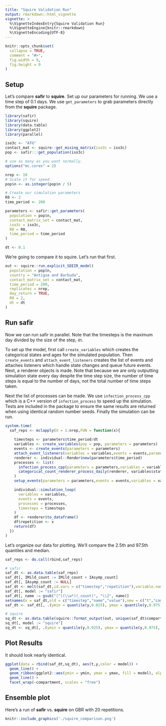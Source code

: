 ```yaml
---
title: "Squire Validation Run"
output: rmarkdown::html_vignette
vignette: >
  %\VignetteIndexEntry{Squire Validation Run}
  %\VignetteEngine{knitr::rmarkdown}
  %\VignetteEncoding{UTF-8}
---
```


```r
knitr::opts_chunk$set(
  collapse = TRUE,
  comment = "#>", 
  fig.width = 9, 
  fig.height = 9
)
```

## Setup

Let's compare **safir** to **squire**. Set up our parameters for running. We use a time step of 0.1 days. We use `get_parameters` to grab parameters directly from the **squire** package.

```r
library(safir)
library(squire)
library(data.table)
library(ggplot2)
library(parallel)

iso3c <- "ATG"
contact_mat <- squire::get_mixing_matrix(iso3c = iso3c)
pop <- safir:::get_population(iso3c)

# use as many as you want normally.
options("mc.cores" = 2)

nrep <- 10
# Scale it for speed
pop$n <- as.integer(pop$n / 5)

# Create our simulation parameters
R0 <- 2
time_period <- 200

parameters <- safir::get_parameters(
  population = pop$n,
  contact_matrix_set = contact_mat,
  iso3c = iso3c,
  R0 = R0,
  time_period = time_period
)

dt <- 0.1
```

We're going to compare it to squire. Let's run that first.

```r
out <- squire::run_explicit_SEEIR_model(
  population = pop$n,
  country = "Antigua and Barbuda",
  contact_matrix_set = contact_mat,
  time_period = 200,
  replicates = nrep,
  day_return = TRUE,
  R0 = 2,
  dt = dt
)
```

## Run **safir**

Now we can run safir in parallel. Note that the timesteps is the maximum day divided by the size of the step, `dt`.

To set up the model, first call `create_variables` which creates the categorical states and ages for the simulated population. Then `create_events` and `attach_event_listeners` creates the list of events and attaches listeners which handle state changes and queue future events. Next, a renderer objects is made. Note that because we are only outputting simulation state every day despite the time step size, the number of time steps is equal to the number of days, not the total number of time steps taken.

Next the list of processes can be made. We use `infection_process_cpp` which is a C++ version of `infection_process` to speed up the simulation. Tests are included in the package to ensure the same results are returned when using identical random number seeds. Finally the simulation can be run.


```r
system.time(
  saf_reps <- mclapply(X = 1:nrep,FUN = function(x){
    
    timesteps <- parameters$time_period/dt
    variables <- create_variables(pop = pop, parameters = parameters)
    events <- create_events(parameters = parameters)
    attach_event_listeners(variables = variables,events = events,parameters = parameters, dt = dt)
    renderer <- individual::Render$new(parameters$time_period)
    processes <- list(
      infection_process_cpp(parameters = parameters,variables = variables,events = events,dt = dt),
      categorical_count_renderer_process_daily(renderer, variables$state, categories = variables$states$get_categories(),dt = dt)
    )
    setup_events(parameters = parameters,events = events,variables = variables,dt = dt)

    individual::simulation_loop(
      variables = variables,
      events = events,
      processes = processes,
      timesteps = timesteps
    )
    df <- renderer$to_dataframe()
    df$repetition <- x
    return(df)
  })
)
```

Let's organize our data for plotting. We'll compare the 2.5th and 97.5th quantiles and median.

```r
saf_reps <- do.call(rbind,saf_reps)

# safir
saf_dt <- as.data.table(saf_reps)
saf_dt[, IMild_count := IMild_count + IAsymp_count]
saf_dt[, IAsymp_count := NULL]
saf_dt <- melt(saf_dt,id.vars = c("timestep","repetition"),variable.name = "name")
saf_dt[, model := "safir"]
saf_dt[, name := gsub("(^)(\\w*)(_count)", "\\2", name)]
setnames(x = saf_dt,old = c("timestep","name","value"),new = c("t","compartment","y"))
saf_dt <- saf_dt[, .(ymin = quantile(y,0.025), ymax = quantile(y,0.975), y = median(y)), by = .(t,compartment,model)]

# squire
sq_dt <- as.data.table(squire::format_output(out, unique(saf_dt$compartment)))
sq_dt[, model := "squire"]
sq_dt <- sq_dt[, .(ymin = quantile(y,0.025), ymax = quantile(y,0.975), y = median(y)), by = .(t,compartment,model)]
```

## Plot Results

It should look nearly identical.

```r
ggplot(data = rbind(saf_dt,sq_dt), aes(t,y,color = model)) +
  geom_line() +
  geom_ribbon(ggplot2::aes(ymin = ymin, ymax = ymax, fill = model), alpha = 0.2) +
  geom_line() +
  facet_wrap(~compartment, scales = "free")
```

## Ensemble plot

Here's a run of **safir** vs. **squire** on GBR with 20 repetitions.

```r
knitr::include_graphics('./squire_comparison.png')
```
